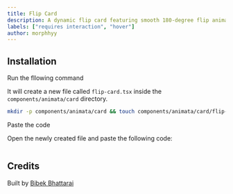 ```yaml
---
title: Flip Card
description: A dynamic flip card featuring smooth 180-degree flip animations along both the X and Y axes.
labels: ["requires interaction", "hover"]
author: morphhyy
---
```


<ComponentPreview name="card-flip-card--docs" />

## Installation

<Steps>
<Step>Run the fllowing command</Step>

It will create a new file called `flip-card.tsx` inside the `components/animata/card` directory.

```bash
mkdir -p components/animata/card && touch components/animata/card/flip-card.tsx
```

<Step>Paste the code</Step>

Open the newly created file and paste the following code:

```jsx file=<rootDir>/animata/card/flip-card.tsx

```

</Steps>

## Credits

Built by [Bibek Bhattarai](https://github.com/morphhyy)
